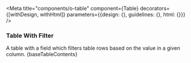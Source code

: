 
<Meta
	title="components/o-table"
	component={Table}
	decorators={[withDesign, withHtml]}
	parameters={{design: {}, guidelines: {}, html: {}}}
/>

### Table With Filter

A table with a field which filters table rows based on the value in a given column.
<Canvas>
	<Story name="Table with filter">
		<Table>
			{baseTableContents}
		</Table>
	</Story>
</Canvas>
